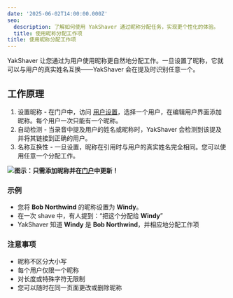 ```yaml
---
date: '2025-06-02T14:00:00.000Z'
seo:
  description: 了解如何使用 YakShaver 通过昵称分配任务，实现更个性化的体验。
  title: 使用昵称分配工作项
title: 使用昵称分配工作项
---
```

YakShaver 让您通过为用户使用昵称更自然地分配工作。一旦设置了昵称，它就可以与用户的真实姓名互换——YakShaver 会在提及时识别任意一个。

## 工作原理

1. 设置昵称 - 在门户中，访问 [用户设置](https://portal.yakshaver.ai/settings/users)，选择一个用户，在编辑用户界面添加昵称。每个用户一次只能有一个昵称。
2. 自动检测 - 当录音中提及用户的姓名或昵称时，YakShaver 会检测到该提及并将其链接到正确的用户。
3. 名称互换性 - 一旦设置，昵称在引用时与用户的真实姓名完全相同。您可以使用任意一个分配工作。

![](/zh/YakShaver/Docs/Edit-Nickname.png)**图示：只需添加昵称并在[门户](https://portal.yakshaver.ai)中更新！**

### 示例

* 您将 **Bob Northwind** 的昵称设置为 **Windy**。
* 在一次 shave 中，有人提到：“把这个分配给 **Windy**”
* YakShaver 知道 **Windy** 是 **Bob Northwind**，并相应地分配工作项

### 注意事项

* 昵称不区分大小写
* 每个用户仅限一个昵称
* 对长度或特殊字符无限制
* 您可以随时在同一页面更改或删除昵称